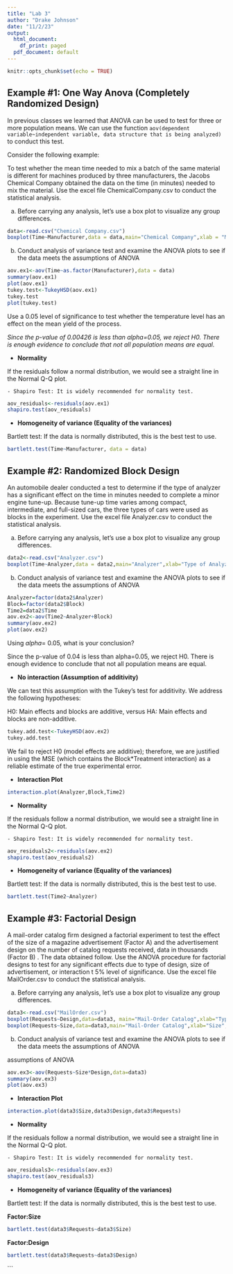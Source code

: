 ---
title: "Lab 3"
author: "Drake Johnson"
date: "11/2/23"
output:
  html_document:
    df_print: paged
  pdf_document: default
---

```{r setup, include=FALSE}
knitr::opts_chunk$set(echo = TRUE)
```

## Example #1: One Way Anova (Completely Randomized Design)

In previous classes we learned that ANOVA can be used to test for three or more population means. We can use the function `aov(dependent variable~independent variable, data structure that is being analyzed)` to conduct this test. 

Consider the following example:

To test whether the mean time needed to mix a batch of the same material is different for machines produced by three manufacturers, the Jacobs Chemical Company obtained the data on the time (in minutes) needed to mix the material. Use the excel file ChemicalCompany.csv to conduct the statistical analysis. 

a. Before carrying any analysis, let's use a box plot to visualize any group differences. 
```{r}
data<-read.csv("Chemical Company.csv")
boxplot(Time~Manufacturer,data = data,main="Chemical Company",xlab = "Manufacturer",ylab="Time",col=heat.colors(3))
```

b. Conduct analysis of variance test and examine the ANOVA plots to see if the data meets the assumptions of ANOVA
```{r}
aov.ex1<-aov(Time~as.factor(Manufacturer),data = data)
summary(aov.ex1)
plot(aov.ex1)
tukey.test<-TukeyHSD(aov.ex1)
tukey.test
plot(tukey.test)
```

Use a 0.05 level of significance to test whether the temperature  level  has  an  effect on the mean yield of the process.

*Since the p-value of 0.00426 is less than alpha=0.05, we reject H0. There is enough evidence to conclude that not all population means are equal.*

* **Normality**

If the residuals follow a normal distribution, we would see a straight line in the Normal Q-Q plot.

    - Shapiro Test: It is widely recommended for normality test.

```{r}
aov_residuals<-residuals(aov.ex1)
shapiro.test(aov_residuals)
```
* **Homogeneity of variance (Equality of the variances)**

Bartlett test: If the data is normally distributed, this is the best test to use.

```{r}
bartlett.test(Time~Manufacturer, data = data)
```


## Example #2: Randomized Block Design

An automobile dealer conducted a test to determine if the type of analyzer has a significant effect on the time in minutes needed to complete a minor engine tune-up. Because tune-up time varies among compact, intermediate, and full-sized cars, the three types of cars were used as blocks  in the experiment. Use the excel file Analyzer.csv to conduct the statistical analysis.

a. Before carrying any analysis, let's use a box plot to visualize any group differences. 
```{r}
data2<-read.csv("Analyzer.csv")
boxplot(Time~Analyzer,data = data2,main="Analyzer",xlab="Type of Analyzer",ylab="Time",col=topo.colors(3))
```
b. Conduct analysis of variance test and examine the ANOVA plots to see if the data meets the assumptions of ANOVA

```{r}
Analyzer=factor(data2$Analyzer)
Block=factor(data2$Block)
Time2=data2$Time
aov.ex2<-aov(Time2~Analyzer+Block)
summary(aov.ex2)
plot(aov.ex2)
```
Using $alpha$= 0.05, what is your conclusion?

Since the p-value of 0.04 is less than alpha=0.05, we reject H0. There is enough evidence to conclude that not all population means are equal.

* **No interaction (Assumption of 
additivity)**

We can test this assumption with the Tukey's test for additivity. We address the following hypotheses: 

H0: Main effects and blocks are additive, versus 
HA: Main effects and blocks are non-additive.

```{r}
tukey.add.test<-TukeyHSD(aov.ex2)
tukey.add.test
```

We fail to reject H0 (model effects are additive); therefore, we are justified in using the MSE (which contains the Block*Treatment interaction) as a reliable estimate of the true experimental error.

  * **Interaction Plot**

```{r}
interaction.plot(Analyzer,Block,Time2)
```

* **Normality**

If the residuals follow a normal distribution, we would see a straight line in the Normal Q-Q plot.

    - Shapiro Test: It is widely recommended for normality test.

```{r}
aov_residuals2<-residuals(aov.ex2)
shapiro.test(aov_residuals2)
```

* **Homogeneity of variance (Equality of the variances)**

Bartlett test: If the data is normally distributed, this is the best test to use.

```{r}
bartlett.test(Time2~Analyzer)
```

## Example #3: Factorial Design

A mail-order catalog firm designed a factorial experiment to test the effect of the size of a magazine advertisement (Factor A) and the advertisement design on the number of catalog requests received, data in thousands (Factor B) . The data obtained follow. Use the ANOVA procedure for factorial designs to test for any significant effects due to type of design, size of advertisement, or interaction t 5% level of significance. Use the excel file MailOrder.csv to conduct the statistical analysis.

a. Before carrying any analysis, let's use a box plot to visualize any group differences. 

```{r}
data3<-read.csv("MailOrder.csv")
boxplot(Requests~Design,data=data3, main="Mail-Order Catalog",xlab="Type of Design",ylab="Requests",col=topo.colors(3))
boxplot(Requests~Size,data=data3,main="Mail-Order Catalog",xlab="Size",ylab="Requests",col=heat.colors(3))
```
b. Conduct analysis of variance test and examine the ANOVA plots to see if the data meets the assumptions of ANOVA

assumptions of ANOVA
```{r}
aov.ex3<-aov(Requests~Size*Design,data=data3)
summary(aov.ex3)
plot(aov.ex3)
```

  * **Interaction Plot**

```{r}
interaction.plot(data3$Size,data3$Design,data3$Requests)
```

* **Normality**

If the residuals follow a normal distribution, we would see a straight line in the Normal Q-Q plot.

    - Shapiro Test: It is widely recommended for normality test.

```{r}
aov_residuals3<-residuals(aov.ex3)
shapiro.test(aov_residuals3)
```

* **Homogeneity of variance (Equality of the variances)**

Bartlett test: If the data is normally distributed, this is the best test to use.

**Factor:Size**

```{r}
bartlett.test(data3$Requests~data3$Size)
```

**Factor:Design**

```{r}
bartlett.test(data3$Requests~data3$Design)
```






















```